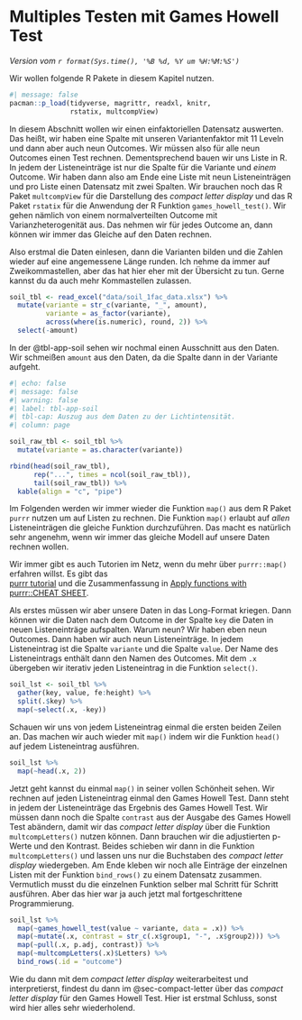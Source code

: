 # Multiples Testen mit Games Howell Test {#sec-mult-map-ght}

*Version vom `r format(Sys.time(), '%B %d, %Y um %H:%M:%S')`*

Wir wollen folgende R Pakete in diesem Kapitel nutzen.

```r
#| message: false
pacman::p_load(tidyverse, magrittr, readxl, knitr,
               rstatix, multcompView)
```

In diesem Abschnitt wollen wir einen einfaktoriellen Datensatz auswerten. Das heißt, wir haben eine Spalte mit unseren Variantenfaktor mit 11 Leveln und dann aber auch neun Outcomes. Wir müssen also für alle neun Outcomes einen Test rechnen. Dementsprechend bauen wir uns Liste in R. In jedem der Listeneinträge ist nur die Spalte für die Variante und *einem* Outcome. Wir haben dann also am Ende eine Liste mit neun Listeneinträgen und pro Liste einen Datensatz mit zwei Spalten. Wir brauchen noch das R Paket `multcompView` für die Darstellung des *compact letter display* und das R Paket `rstatix` für die Anwendung der R Funktion `games_howell_test()`. Wir gehen nämlich von einem normalverteilten Outcome mit Varianzheterogenität aus. Das nehmen wir für jedes Outcome an, dann können wir immer das Gleiche auf den Daten rechnen.

Also erstmal die Daten einlesen, dann die Varianten bilden und die Zahlen wieder auf eine angemessene Länge runden. Ich nehme da immer auf Zweikommastellen, aber das hat hier eher mit der Übersicht zu tun. Gerne kannst du da auch mehr Kommastellen zulassen.

```r
soil_tbl <- read_excel("data/soil_1fac_data.xlsx") %>% 
  mutate(variante = str_c(variante, "_", amount),
         variante = as_factor(variante),
         across(where(is.numeric), round, 2)) %>% 
  select(-amount)
```

In der @tbl-app-soil sehen wir nochmal einen Ausschnitt aus den Daten. Wir schmeißen `amount` aus den Daten, da die Spalte dann in der Variante aufgeht.

```r
#| echo: false
#| message: false
#| warning: false
#| label: tbl-app-soil
#| tbl-cap: Auszug aus dem Daten zu der Lichtintensität.
#| column: page

soil_raw_tbl <- soil_tbl %>% 
  mutate(variante = as.character(variante))

rbind(head(soil_raw_tbl),
      rep("...", times = ncol(soil_raw_tbl)),
      tail(soil_raw_tbl)) %>% 
  kable(align = "c", "pipe")
```

Im Folgenden werden wir immer wieder die Funktion `map()` aus dem R Paket `purrr` nutzen um auf Listen zu rechnen. Die Funktion `map()` erlaubt auf *allen* Listeneinträgen die gleiche Funktion durchzuführen. Das macht es natürlich sehr angenehm, wenn wir immer das gleiche Modell auf unsere Daten rechnen wollen.

::: column-margin
Wir immer gibt es auch Tutorien im Netz, wenn du mehr über `purrr::map()` erfahren willst. Es gibt das\
[purrr tutorial](https://jennybc.github.io/purrr-tutorial/index.html) und die Zusammenfassung in [Apply functions with purrr::CHEAT SHEET](https://evoldyn.gitlab.io/evomics-2018/ref-sheets/R_purrr.pdf).
:::

Als erstes müssen wir aber unsere Daten in das Long-Format kriegen. Dann können wir die Daten nach dem Outcome in der Spalte `key` die Daten in neuen Listeneinträge aufspalten. Warum neun? Wir haben eben neun Outcomes. Dann haben wir auch neun Listeneinträge. In jedem Listeneintrag ist die Spalte `variante` und die Spalte `value`. Der Name des Listeneintrags enthält dann den Namen des Outcomes. Mit dem `.x` übergeben wir iterativ jeden Listeneintrag in die Funktion `select()`.

```r
soil_lst <- soil_tbl %>%
  gather(key, value, fe:height) %>%
  split(.$key) %>%
  map(~select(.x, -key))
```

Schauen wir uns von jedem Listeneintrag einmal die ersten beiden Zeilen an. Das machen wir auch wieder mit `map()` indem wir die Funktion `head()` auf jedem Listeneintrag ausführen.

```r
soil_lst %>% 
  map(~head(.x, 2))
```

Jetzt geht kannst du einmal `map()` in seiner vollen Schönheit sehen. Wir rechnen auf jeden Listeneintrag einmal den Games Howell Test. Dann steht in jedem der Listeneinträge das Ergebnis des Games Howell Test. Wir müssen dann noch die Spalte `contrast` aus der Ausgabe des Games Howell Test abändern, damit wir das *compact letter display* über die Funktion `multcompLetters()` nutzen können. Dann brauchen wir die adjustierten p-Werte und den Kontrast. Beides schieben wir dann in die Funktion `multcompLetters()` und lassen uns nur die Buchstaben des *compact letter display* wiedergeben. Am Ende kleben wir noch alle Einträge der einzelnen Listen mit der Funktion `bind_rows()` zu einem Datensatz zusammen. Vermutlich musst du die einzelnen Funktion selber mal Schritt für Schritt ausführen. Aber das hier war ja auch jetzt mal fortgeschrittene Programmierung.

```r
soil_lst %>% 
  map(~games_howell_test(value ~ variante, data = .x)) %>% 
  map(~mutate(.x, contrast = str_c(.x$group1, "-", .x$group2))) %>% 
  map(~pull(.x, p.adj, contrast)) %>% 
  map(~multcompLetters(.x)$Letters) %>% 
  bind_rows(.id = "outcome") 
```

Wie du dann mit dem *compact letter display* weiterarbeitest und interpretierst, findest du dann im @sec-compact-letter über das *compact letter display* für den Games Howell Test. Hier ist erstmal Schluss, sonst wird hier alles sehr wiederholend.
